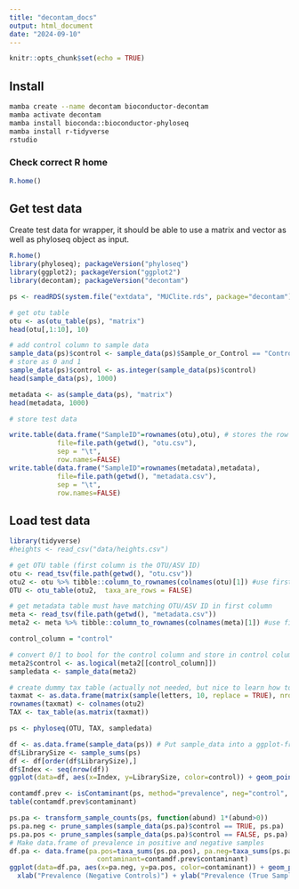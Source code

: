 ```yaml
---
title: "decontam_docs"
output: html_document
date: "2024-09-10"
---
```


```r
knitr::opts_chunk$set(echo = TRUE)
```

## Install

```bash
mamba create --name decontam bioconductor-decontam
mamba activate decontam
mamba install bioconda::bioconductor-phyloseq
mamba install r-tidyverse
rstudio
```

### Check correct R home

```r
R.home()
```

## Get test data

Create test data for wrapper, it should be able to use a matrix and vector as well as phyloseq object as input.

```r
R.home()
library(phyloseq); packageVersion("phyloseq")
library(ggplot2); packageVersion("ggplot2")
library(decontam); packageVersion("decontam")

ps <- readRDS(system.file("extdata", "MUClite.rds", package="decontam"))

# get otu table
otu <- as(otu_table(ps), "matrix")
head(otu[,1:10], 10)

# add control column to sample data
sample_data(ps)$control <- sample_data(ps)$Sample_or_Control == "Control Sample"
# store as 0 and 1
sample_data(ps)$control <- as.integer(sample_data(ps)$control)
head(sample_data(ps), 1000)

metadata <- as(sample_data(ps), "matrix")
head(metadata, 1000)

# store test data

write.table(data.frame("SampleID"=rownames(otu),otu), # stores the row names as column, see https://stackoverflow.com/questions/2478352/write-table-writes-unwanted-leading-empty-column-to-header-when-has-rownames
            file=file.path(getwd(), "otu.csv"), 
            sep = "\t", 
            row.names=FALSE)
write.table(data.frame("SampleID"=rownames(metadata),metadata),
            file=file.path(getwd(), "metadata.csv"), 
            sep = "\t",
            row.names=FALSE)

```

## Load test data

```r
library(tidyverse)
#heights <- read_csv("data/heights.csv")

# get OTU table (first column is the OTU/ASV ID)
otu <- read_tsv(file.path(getwd(), "otu.csv"))
otu2 <- otu %>% tibble::column_to_rownames(colnames(otu)[1]) #use first column as colname
OTU <- otu_table(otu2,  taxa_are_rows = FALSE)

# get metadata table must have matching OTU/ASV ID in first column
meta <- read_tsv(file.path(getwd(), "metadata.csv"))
meta2 <- meta %>% tibble::column_to_rownames(colnames(meta)[1]) #use first column as colname

control_column = "control"

# convert 0/1 to bool for the control column and store in control column
meta2$control <- as.logical(meta2[[control_column]])
sampledata <- sample_data(meta2)

# create dummy tax table (actually not needed, but nice to learn how to load phyloseq objects)
taxmat <- as.data.frame(matrix(sample(letters, 10, replace = TRUE), nrow = ncol(otu2), ncol = 7))
rownames(taxmat) <- colnames(otu2)
TAX <- tax_table(as.matrix(taxmat))

ps <- phyloseq(OTU, TAX, sampledata)
```

```r
df <- as.data.frame(sample_data(ps)) # Put sample_data into a ggplot-friendly data.frame
df$LibrarySize <- sample_sums(ps)
df <- df[order(df$LibrarySize),]
df$Index <- seq(nrow(df))
ggplot(data=df, aes(x=Index, y=LibrarySize, color=control)) + geom_point()
```

```r
contamdf.prev <- isContaminant(ps, method="prevalence", neg="control", threshold=0.5)
table(contamdf.prev$contaminant)

ps.pa <- transform_sample_counts(ps, function(abund) 1*(abund>0))
ps.pa.neg <- prune_samples(sample_data(ps.pa)$control == TRUE, ps.pa)
ps.pa.pos <- prune_samples(sample_data(ps.pa)$control == FALSE, ps.pa)
# Make data.frame of prevalence in positive and negative samples
df.pa <- data.frame(pa.pos=taxa_sums(ps.pa.pos), pa.neg=taxa_sums(ps.pa.neg),
                      contaminant=contamdf.prev$contaminant)
ggplot(data=df.pa, aes(x=pa.neg, y=pa.pos, color=contaminant)) + geom_point() +
  xlab("Prevalence (Negative Controls)") + ylab("Prevalence (True Samples)")
```
